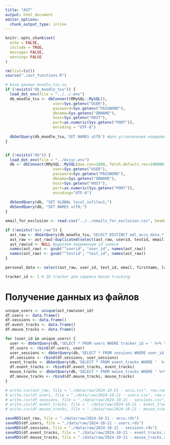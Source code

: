 ```yaml
---
title: "AST"
output: html_document
editor_options: 
  chunk_output_type: inline
---
```


```r
knitr::opts_chunk$set(
  echo = FALSE,
  include = TRUE,
  message= FALSE, 
  warning= FALSE
)

```

```r
rm(list=ls())
source("./ast_functions.R")
```


```r
# База данных moodle.tsu.su
if (!exists("db_moodle_tsu")) {
  load_dot_env(file = "../../.env")
  db_moodle_tsu <- dbConnect(RMySQL::MySQL(),
                     user=Sys.getenv("USER"),
                     password=Sys.getenv("PASSWORD"),
                     dbname=Sys.getenv("DBNAME"),
                     host=Sys.getenv("HOST"),
                     port=as.numeric(Sys.getenv("PORT")),
                     encoding = "UTF-8")
  
  dbGetQuery(db_moodle_tsu,'SET NAMES utf8') #для установления кодировки, если появляются "???" в данных
}


if (!exists("db")) {
  load_dot_env(file = "../Accu/.env")
  db <- dbConnect(RMySQL::MySQL(max.con=1000, fetch.default.rec=100000),
                     user=Sys.getenv("USER"),
                     password=Sys.getenv("PASSWORD"),
                     dbname=Sys.getenv("DBNAME"),
                     host=Sys.getenv("HOST"),
                     port=as.numeric(Sys.getenv("PORT")),
                     encoding="UTF-8")
  
  dbSendQuery(db, "SET GLOBAL local_infile=1;")
  dbSendQuery(db, "SET NAMES utf8;")
}

email_for_exclusion <- read.csv("../../emails_for_exclusion.csv", header = F)[, 1]

if (!exists("ast_raw")) {
  ast_raw <- dbGetQuery(db_moodle_tsu,'SELECT DISTINCT mdl_accu_data.*, mdl_user.firstname, mdl_user.lastname, mdl_user.email FROM mdl_accu_data INNER JOIN mdl_user ON mdl_user.id = mdl_accu_data.userid;')
  ast_raw <- ast_raw[!duplicated(select(ast_raw, userid, testid, email)), ]
  ast_raw$id <- NULL #удаляем переменную id записи
  names(ast_raw) <- gsub("^userid", "user_id", names(ast_raw))
  names(ast_raw) <- gsub("^testid", "test_id", names(ast_raw))
}

personal_data <- select(ast_raw, user_id, test_id, email, firstname, lastname)
```

```r
tracker_id <- 1 # ID tracker для сервиса mouse tracking
```


# Получение данных из файлов

```r
unique_users <- unique(ast_raw$user_id)
df.users <- data.frame()
df.sessions <- data.frame()
df.event_tracks <- data.frame()
df.mouse_tracks <- data.frame()

for (user_id in unique_users) {
  user <- dbGetQuery(db,'SELECT * FROM users WHERE tracker_id = ' %+% tracker_id %+% ' and user_id = ' %+% user_id)
  df.users <- rbind(df.users, user)
  user_sessions <- dbGetQuery(db,'SELECT * FROM sessions WHERE user_id = ' %+% user_id)
  df.sessions <- rbind(df.sessions, user_sessions)
  event_tracks <- dbGetQuery(db,'SELECT * FROM event_tracks WHERE '  %+% paste0('session_id = "', user_sessions$session_id, '"', collapse = " OR "))
  df.event_tracks <- rbind(df.event_tracks, event_tracks)
  mouse_tracks <- dbGetQuery(db,'SELECT * FROM mouse_tracks WHERE ' %+% paste0('session_id = "', user_sessions$session_id, '"', collapse = " OR "))
  df.mouse_tracks <- rbind(df.mouse_tracks, mouse_tracks)
}
```



```r
# write.csv(ast_raw, file = "./data/raw/2024-10-21 - accu.csv", row.names = F)
# write.csv(df.users, file = "./data/raw/2024-10-21 - users.csv", row.names = F)
# write.csv(df.sessions, file = "./data/raw/2024-10-21 - sessions.csv", row.names = F)
# write.csv(df.event_tracks, file = "./data/raw/2024-10-21 - event_tracks.csv", row.names = F)
# write.csv(df.mouse_tracks, file = "./data/raw/2024-10-21 - mouse_tracks.csv", row.names = F)

saveRDS(ast_raw, file = "./data/raw/2024-10-21 - accu.rds")
saveRDS(df.users, file = "./data/raw/2024-10-21 - users.rds")
saveRDS(df.sessions, file = "./data/raw/2024-10-21 - sessions.rds")
saveRDS(df.event_tracks, file = "./data/raw/2024-10-21 - event_tracks.rds")
saveRDS(df.mouse_tracks, file = "./data/raw/2024-10-21 - mouse_tracks.rds")
```






